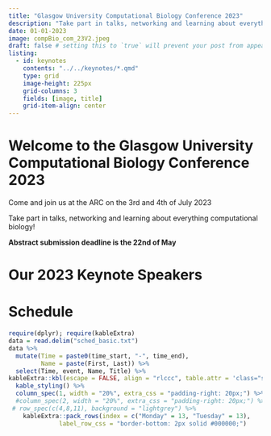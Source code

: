 ```yaml
---
title: "Glasgow University Computational Biology Conference 2023"
description: "Take part in talks, networking and learning about everything computational biology!"
date: 01-01-2023
image: compBio_com_23V2.jpeg
draft: false # setting this to `true` will prevent your post from appearing on your listing page until you're ready!
listing:
  - id: keynotes
    contents: "../../keynotes/*.qmd"
    type: grid
    image-height: 225px
    grid-columns: 3
    fields: [image, title]
    grid-item-align: center
---
```


# **Welcome to the Glasgow University Computational Biology Conference 2023**

Come and join us at the ARC on the 3rd and 4th of July 2023

Take part in talks, networking and learning about everything computational biology!

**Abstract submission deadline is the 22nd of May**

# **Our 2023 Keynote Speakers**

::: {#keynotes}
:::

# Schedule

```r
require(dplyr); require(kableExtra)
data = read.delim("sched_basic.txt")
data %>%
  mutate(Time = paste0(time_start, "-", time_end),
         Name = paste(First, Last)) %>%
  select(Time, event, Name, Title) %>%
kableExtra::kbl(escape = FALSE, align = "rlccc", table.attr = 'class="schedule-table"')  %>%
  kable_styling() %>%
  column_spec(1, width = "20%", extra_css = "padding-right: 20px;") %>% 
  #column_spec(2, width = "20%", extra_css = "padding-right: 20px;") %>% 
 # row_spec(c(4,8,11), background = "lightgrey") %>%
    kableExtra::pack_rows(index = c("Monday" = 13, "Tuesday" = 13),
              label_row_css = "border-bottom: 2px solid #000000;") 



```
